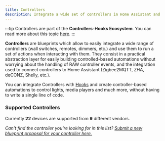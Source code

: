 ```yaml
---
title: Controllers
description: Integrate a wide set of controllers in Home Assistant and provide an easy to use interface to run custom actions on a controller event.
---
```



:::tip
Controllers are part of the **Controllers-Hooks Ecosystem**. You can read more about this topic [here](/docs/controllers-hooks-ecosystem).
:::

**Controllers** are blueprints which allow to easily integrate a wide range of controllers (wall switches, remotes, dimmers, etc.) and use them to run a set of actions when interacting with them. They consist in a practical abstraction layer for easily building controlled-based automations without worrying about the handling of RAW controller events, and the integration used to connect controllers to Home Assistant (Zigbee2MQTT, ZHA, deCONZ, Shelly, etc.).

You can integrate Controllers with [Hooks](hooks) and create controller-based automations to control lights, media players and much more, without having to write a single line of code.

### Supported Controllers

Currently **22** devices are supported from **9** different vendors.

_Can't find the controller you're looking for in this list? [Submit a new blueprint proposal for your controller here.](https://github.com/yarafie/awesome-ha-blueprints/issues/new?assignees=&labels=blueprint%2Cnew%2Ccontroller&template=new-controller-support.md&title=New+Controller+-+)_

<BlueprintsList category='controllers' />
